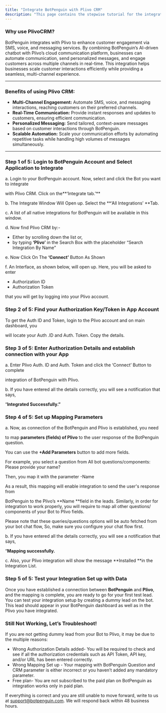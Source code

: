 ```yaml
---
title: "Integrate BotPenguin with Plivo CRM"
description: "This page contains the stepwise tutorial for the integration with BotPenguin"
---
```


### **Why use PlivoCRM?**

BotPenguin integrates with Plivo to enhance customer engagement via SMS, voice, and messaging services. By combining BotPenguin’s AI-driven chatbot with Plivo’s cloud communication platform, businesses can automate communication, send personalized messages, and engage customers across multiple channels in real-time. This integration helps businesses scale customer interactions efficiently while providing a seamless, multi-channel experience.

---

### **Benefits of using Plivo CRM:**

- **Multi-Channel Engagement:** Automate SMS, voice, and messaging interactions, reaching customers on their preferred channels.
- **Real-Time Communication:** Provide instant responses and updates to customers, ensuring efficient communication.
- **Personalized Messaging:** Send tailored, context-aware messages based on customer interactions through BotPenguin.
- **Scalable Automation:** Scale your communication efforts by automating repetitive tasks while handling high volumes of messages simultaneously.

---

### **Step 1 of 5: Login to BotPenguin Account and Select Application to Integrate**

a. Login to your BotPenguin account. Now, select and click the Bot you want to integrate

with Plivo CRM. Click on the**‘Integrate tab.’** 

b. The Integrate Window Will Open up. Select the **‘All Integrations’ **Tab.

c. A list of all native integrations for BotPenguin will be available in this window.

d. Now find Plivo CRM by:-

- Either by scrolling down the list or,
- by typing **‘Plivo’** in the Search Box with the placeholder “Search Integration By Name”

e. Now Click On The **‘Connect’** Button As Shown

f. An Interface, as shown below, will open up. Here, you will be asked to enter

- Authorization ID
- Authorization Token

that you will get by logging into your Plivo account.

### **Step 2 of 5: Find your Authorization Key/Token in App Account**

To get the Auth ID and Token, login to the Plivo account and on main dashboard, you

will locate your Auth .ID and Auth. Token. Copy the details.

### **Step 3 of 5: Enter Authorization Details and establish connection with your App**

a. Enter Plivo Auth. ID and Auth. Token and click the ‘Connect’ Button to complete

integration of BotPenguin with Plivo.

b. If you have entered all the details correctly, you will see a notification that says,

“**Integrated Successfully.”**

### **Step 4 of 5: Set up Mapping Parameters**

a. Now, as connection of the BotPenguin and Plivo is established, you need

to map **parameters (fields) of Plivo** to the user response of the BotPenguin question.

You can use the **\+Add Parameters** button to add more fields.

For example, you select a question from All bot questions/components: Please provide your name?

Then, you map it with the parameter -Name

As a result, this mapping will enable integration to send the user's response from

BotPenguin to the Plivo’s **Name **field in the leads. Similarly, in order for integration to work properly, you will require to map all other questions/ components of your Bot to Plivo fields.

Please note that these queries/questions options will be auto fetched from your bot chat flow, So, make sure you configure your chat flow first.

b. If you have entered all the details correctly, you will see a notification that says,

“**Mapping successfully.**

c. Also, your Plivo integration will show the message **Installed **in the Integration List.

### **Step 5 of 5: Test your Integration Set up with Data**

Once you have established a connection between **BotPenguin** and **Plivo**, and the mapping is complete, you are ready to go for your first test lead. You can test your integration setup by creating a dummy lead on the bot. This lead should appear in your BotPenguin dashboard as well as in the Plivo you have integrated.

### **Still Not Working, Let’s Troubleshoot\!**

If you are not getting dummy lead from your Bot to Plivo, it may be due to the multiple reasons:

- Wrong Authorization Details added- You will be required to check and see if all the authorization credentials such as API Token, API key, and/or URL has been entered correctly.
- Wrong Mapping Set up - Your mapping with BotPenguin Question and CRM parameter is either incorrect or you haven’t added any mandatory parameter.
- Free plan- You are not subscribed to the paid plan on BotPenguin as integration works only in paid plan.

If everything is correct and you are still unable to move forward, write to us at [support@botpenguin.com](mailto:support@botpenguin.com). We will respond back within 48 business hours.